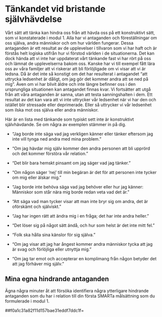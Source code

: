 # Tänkandet vid bristande självhävdelse

Vårt sätt att tänka kan hindra oss från att hävda oss på ett
konstruktivt sätt, som vi konstaterade i modul 1. Alla har vi antaganden
och föreställningar om oss själva, andra människor och om hur världen
fungerar. Dessa antaganden är ett resultat av de upplevelser i tillvaron
som vi har haft och är förstås helt logiska utifrån hur vi förstod
världen i de situationerna. Det kan dock hända att vi inte har
uppdaterat vårt tänkande fast vi har rört på oss och lämnat de
upplevelserna bakom oss. Kanske har vi till exempel fått lära oss av
våra familjer att vi riskerar att bli förlöjligade om vi visar att vi är
ledsna. Då är det inte så konstigt om det har resulterat i antagandet
"att uttrycka ledsenhet är dåligt, om jag gör det kommer andra att se
ned på mig". Även om vi har blivit äldre och inte längre befinner oss i
den ursprungliga situationen kan antagandet finnas kvar. Vi fortsätter
att utgå från att våra antaganden är sanna, utan att testa
sanningshalten i dem. Ett resultat av det kan vara att vi inte uttrycker
vår ledsenhet när vi har den och istället blir stressade eller
deprimerade. Eller så uttrycker vi vår ledsenhet som ilska mot oss
själva eller andra människor.

Här är en lista med tänkande som typiskt sett inte är konstruktivt
självhävdande. Se om några av exemplen stämmer in på dig.

-   "Jag borde inte säga vad jag verkligen känner eller tänker eftersom
    jag inte vill tynga ned andra med mina problem."

-   "Om jag hävdar mig själv kommer den andra personen att bli upprörd
    och det kommer förstöra vår relation."

-   "Det blir bara hemskt pinsamt om jag säger vad jag tänker."

-   "Om någon säger 'nej' till min begäran är det för att personen inte
    tycker om mig eller älskar mig."

-   "Jag borde inte behöva säga vad jag behöver eller hur jag känner:
    Människor som står nära mig borde redan veta vad det är."

-   "Att säga vad man tycker visar att man inte bryr sig om andra, det
    är oförskämt och själviskt."

-   "Jag har ingen rätt att ändra mig i en fråga; det har inte andra
    heller."

-   "Det löser sig på något sätt ändå, och hur som helst är det inte
    mitt fel."

-   "Folk ska hålla sina känslor för sig själva."

-   "Om jag visar att jag har ångest kommer andra människor tycka att
    jag är svag och förlöjliga eller utnyttja mig."

-   "Om jag tar emot och accepterar en komplimang från någon betyder det
    att jag förhäver mig själv."

## Mina egna hindrande antaganden

Ägna några minuter åt att försöka identifiera några ytterligare
hindrande antaganden som du har i relation till din första SMARTa
målsättning som du formulerade i modul 1.

##f0a1c31a82f11d157bae31eddf7ddc1f=
